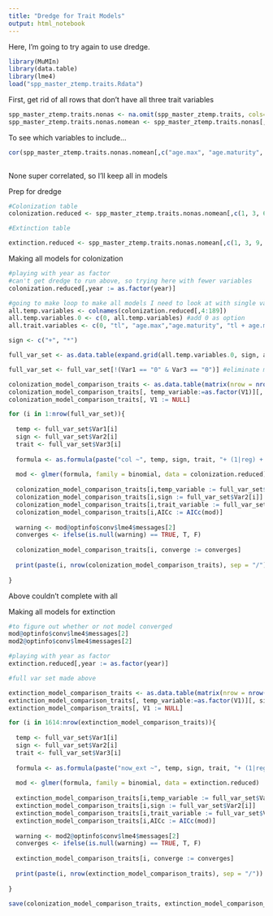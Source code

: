 ```yaml
---
title: "Dredge for Trait Models"
output: html_notebook
---
```


Here, I'm going to try again to use dredge. 

```r
library(MuMIn)
library(data.table)
library(lme4)
load("spp_master_ztemp.traits.Rdata")
```

First, get rid of all rows that don't have all three trait variables
```r
spp_master_ztemp.traits.nonas <- na.omit(spp_master_ztemp.traits, cols=c("age.max", "age.maturity", "tl")) #gets rid of any rows missing any of these trait data values
spp_master_ztemp.traits.nonas.nomean <- spp_master_ztemp.traits.nonas[, grep("mean*", colnames(spp_master_ztemp.traits.nonas)):=NULL] #get rid of columns with mean temp variables
```

To see which variables to include... 
```r
cor(spp_master_ztemp.traits.nonas.nomean[,c("age.max", "age.maturity", "tl")])
                                  
``` 

None super correlated, so I'll keep all in models

Prep for dredge
```r

#Colonization table
colonization.reduced <- spp_master_ztemp.traits.nonas.nomean[,c(1, 3, 6, 45:230, 239, 246, 251)]#reduces to columns we need

#Extinction table

extinction.reduced <- spp_master_ztemp.traits.nonas.nomean[,c(1, 3, 9, 45:230, 239, 246, 251)]


```

Making all models for colonization
```r

#playing with year as factor
#can't get dredge to run above, so trying here with fewer variables
colonization.reduced[,year := as.factor(year)]

#going to make loop to make all models I need to look at with single variables
all.temp.variables <- colnames(colonization.reduced[,4:189])
all.temp.variables.0 <- c(0, all.temp.variables) #add 0 as option
all.trait.variables <- c(0, "tl", "age.max","age.maturity", "tl + age.max", "tl * age.max", "tl + age.maturity", "tl * age.maturity", "age.max + age.maturity", "age.max * age.maturity", "tl + age.max + age.maturity", "tl + age.max * age.maturity", "tl * age.max + age.maturity", "tl * age.max * age.maturity")

sign <- c("+", "*")

full_var_set <- as.data.table(expand.grid(all.temp.variables.0, sign, all.trait.variables))

full_var_set <- full_var_set[!(Var1 == "0" & Var3 == "0")] #eliminate models with both 0s

colonization_model_comparison_traits <- as.data.table(matrix(nrow = nrow(full_var_set))) 
colonization_model_comparison_traits[, temp_variable:=as.factor(V1)][, sign:=as.factor(V1)][, trait_variable:=as.factor(V1)][, AICc:=as.numeric(V1)][, converge:= as.logical(V1)]
colonization_model_comparison_traits[, V1 := NULL]

for (i in 1:nrow(full_var_set)){
 
  temp <- full_var_set$Var1[i]
  sign <- full_var_set$Var2[i]
  trait <- full_var_set$Var3[i]
  
  formula <- as.formula(paste("col ~", temp, sign, trait, "+ (1|reg) + (1|year)"))
  
  mod <- glmer(formula, family = binomial, data = colonization.reduced)
  
  colonization_model_comparison_traits[i,temp_variable := full_var_set$Var1[i]]
  colonization_model_comparison_traits[i,sign := full_var_set$Var2[i]]
  colonization_model_comparison_traits[i,trait_variable := full_var_set$Var3[i]]
  colonization_model_comparison_traits[i,AICc := AICc(mod)]
  
  warning <- mod@optinfo$conv$lme4$messages[2]
  converges <- ifelse(is.null(warning) == TRUE, T, F)
  
  colonization_model_comparison_traits[i, converge := converges]
  
  print(paste(i, nrow(colonization_model_comparison_traits), sep = "/"))
    
}

```
Above couldn't complete with all 

Making all models for extinction
```r

#to figure out whether or not model converged
mod@optinfo$conv$lme4$messages[2]
mod2@optinfo$conv$lme4$messages[2]

#playing with year as factor
extinction.reduced[,year := as.factor(year)]

#full var set made above

extinction_model_comparison_traits <- as.data.table(matrix(nrow = nrow(full_var_set))) 
extinction_model_comparison_traits[, temp_variable:=as.factor(V1)][, sign:=as.factor(V1)][, trait_variable:=as.factor(V1)][, AICc:=as.numeric(V1)][, converge:= as.logical(V1)]
extinction_model_comparison_traits[, V1 := NULL]

for (i in 1614:nrow(extinction_model_comparison_traits)){
 
  temp <- full_var_set$Var1[i]
  sign <- full_var_set$Var2[i]
  trait <- full_var_set$Var3[i]
  
  formula <- as.formula(paste("now_ext ~", temp, sign, trait, "+ (1|reg) + (1|year)"))
  
  mod <- glmer(formula, family = binomial, data = extinction.reduced)
  
  extinction_model_comparison_traits[i,temp_variable := full_var_set$Var1[i]]
  extinction_model_comparison_traits[i,sign := full_var_set$Var2[i]]
  extinction_model_comparison_traits[i,trait_variable := full_var_set$Var3[i]]
  extinction_model_comparison_traits[i,AICc := AICc(mod)]
  
  warning <- mod2@optinfo$conv$lme4$messages[2]
  converges <- ifelse(is.null(warning) == TRUE, T, F)
  
  extinction_model_comparison_traits[i, converge := converges]
  
  print(paste(i, nrow(extinction_model_comparison_traits), sep = "/"))
    
}

save(colonization_model_comparison_traits, extinction_model_comparison_traits, file = "col_ext_mod_ext_wtraits.Rdata")
```
